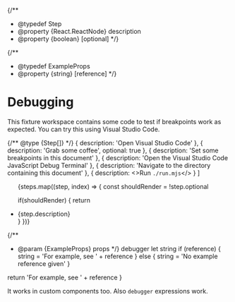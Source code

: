 {/**
  * @typedef Step
  * @property {React.ReactNode} description
  * @property {boolean} [optional]
  */}

{/**
  * @typedef ExampleProps
  * @property {string} [reference]
  */}

# Debugging

This fixture workspace contains some code to test if breakpoints work as expected.
You can try this using Visual Studio Code.

{/** @type {Step[]} */}
  {
    description: 'Open Visual Studio Code'
  },
  {
    description: 'Grab some coffee',
    optional: true
  },
  {
    description: 'Set some breakpoints in this document'
  },
  {
    description: 'Open the Visual Studio Code JavaScript Debug Terminal'
  },
  {
    description: 'Navigate to the directory containing this document'
  },
  {
    description: <>Run <code>./run.mjs</code></>
  }
]

<ul>{steps.map((step, index) => {
  const shouldRender = !step.optional

  if(shouldRender) {
    return <li key={index}>{step.description}</li>
  }
})}</ul>

{/**
  * @param {ExampleProps} props
  */}
  debugger
  let string
  if (reference) {
    string = 'For example, see ' + reference
  } else {
    string = 'No example reference given'
  }

  return 'For example, see ' + reference
}

It works in custom components too.
Also `debugger` expressions work.
<Example reference="this example" />
